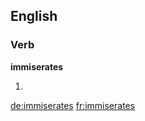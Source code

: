 ==English==

===Verb===
'''immiserates'''

# {{en-third-person singular of|immiserate}}

[[de:immiserates]]
[[fr:immiserates]]